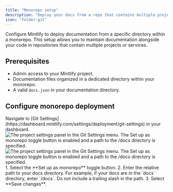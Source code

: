 ```yaml
---
title: "Monorepo setup"
description: "Deploy your docs from a repo that contains multiple projects"
icon: "folder-git"
---
```


Configure Mintlify to deploy documentation from a specific directory within a monorepo. This setup allows you to maintain documentation alongside your code in repositories that contain multiple projects or services.

## Prerequisites

* Admin access to your Mintlify project.
* Documentation files organized in a dedicated directory within your monorepo.
* A valid `docs.json` in your documentation directory.

## Configure monorepo deployment

<Steps>
<Step title="Access Git settings">
Navigate to [Git Settings](https://dashboard.mintlify.com/settings/deployment/git-settings) in your dashboard.

<Frame>
<img
  className="block dark:hidden my-0 pointer-events-none"
  src="/images/monorepo-light.png"
  alt="The project settings panel in the Git Settings menu. The Set up as monorepo toggle button is enabled and a path to the /docs directory is specified."
/>
<img
  className="hidden dark:block my-0 pointer-events-none"
  src="/images/monorepo-dark.png"
  alt="The project settings panel in the Git Settings menu. The Set up as monorepo toggle button is enabled and a path to the /docs directory is specified."
/>
</Frame>

</Step>
<Step title="Set your documentation path">
1. Select the **Set up as monorepo** toggle button.
2. Enter the relative path to your docs directory. For example, if your docs are in the `docs` directory, enter `/docs`.
<Note>
  Do not include a trailing slash in the path.
</Note>
3. Select **Save changes**.
</Step>
</Steps>
